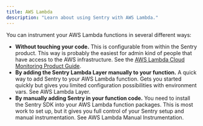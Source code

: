 ```yaml
---
title: AWS Lambda
description: "Learn about using Sentry with AWS Lambda."
---
```


You can instrument your AWS Lambda functions in several different ways:

- **Without touching your code.**
    This is configurable from within the Sentry product. This way is probably the easiest for admin kind of people that have access to the AWS infrastructure. See the [AWS Lambda Cloud Monitoring Product Guide](/product/integrations/cloud-monitoring/aws-lambda/).
- **By adding the Sentry Lambda Layer manually to your function.**
    A quick way to add Sentry to your AWS Lambda function. Gets you started quickly but gives you limited configuration possibilities with environment vars. See <PlatformLink to="/integrations/aws-lambda/manual-layer/">AWS Lambda Layer</PlatformLink>.
- **By manually adding Sentry in your function code.**
    You need to install the Sentry SDK into your AWS Lambda function packages. This is most work to set up, but it gives you full control of your Sentry setup and manual instrumentation. See <PlatformLink to="/integrations/aws-lambda/manual-instrumentation/">AWS Lambda Manual Instrumentation</PlatformLink>.
